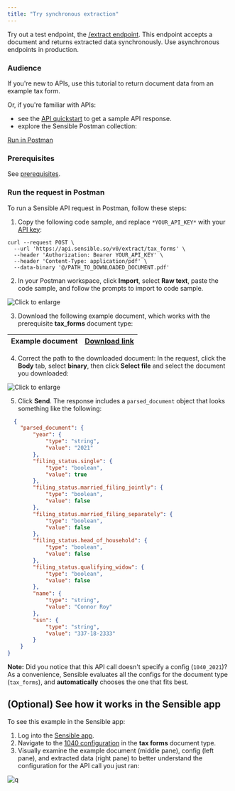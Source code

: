 ```yaml
---
title: "Try synchronous extraction"
---
```


Try out a test endpoint, the [/extract endpoint](https://sensiblehq.readme.io/reference#rate-confirmations). This endpoint accepts a document and returns extracted data synchronously. Use asynchronous endpoints in production.

### Audience

If you're new to APIs, use this tutorial to return document data from an example tax form.

Or, if you're familiar with APIs:

* see the [API quickstart](/integrations/quickstart) to get a sample API response.
* explore the Sensible Postman collection:

[Run in Postman](https://god.gw.postman.com/run-collection/16839934-45339059-3fec-4c31-a891-9a12a3e1c22b?action=collection%2Ffork&collection-url=entityId%3D16839934-45339059-3fec-4c31-a891-9a12a3e1c22b%26entityType%3Dcollection%26workspaceId%3Ddbde09dc-b7dd-487d-a68f-20d32b008f90)

### Prerequisites

See [prerequisites](/api-guides/api-tutorial/index-api-tutorial#prerequisites).

### Run the request in Postman

To run a Sensible API request in Postman, follow these steps:

1. Copy the following code sample, and replace `*YOUR_API_KEY*` with your [API key](https://app.sensible.so/account/):


```Curl cURL
curl --request POST \
  --url 'https://api.sensible.so/v0/extract/tax_forms' \
  --header 'Authorization: Bearer YOUR_API_KEY' \
  --header 'Content-Type: application/pdf' \
  --data-binary '@/PATH_TO_DOWNLOADED_DOCUMENT.pdf'
```
2. In your Postman workspace, click **Import**, select **Raw text**, paste the code sample, and follow the prompts to import to code sample.

![Click to enlarge](/assets/v0/images/final/api_quickstart_postman_import.png)

3. Download the following example document, which works with the prerequisite **tax\_forms** document type:

| Example document | [Download link](https://github.com/sensible-hq/sensible-configuration-library/raw/main/tax%5Fforms/1040/2021/1040%5F2021%5Fsample.pdf) |
| ---------------- | -------------------------------------------------------------------------------------------------------------------------------------- |

4. Correct the path to the downloaded document: In the request, click the **Body** tab, select **binary**, then click **Select file** and select the document you downloaded:

![Click to enlarge](/assets/v0/images/final/api_quickstart_postman_file.png)

5. Click **Send**. The response includes a `parsed_document` object that looks something like the following:



```JSON JSON
  {
	"parsed_document": {
		"year": {
			"type": "string",
			"value": "2021"
		},
		"filing_status.single": {
			"type": "boolean",
			"value": true
		},
		"filing_status.married_filing_jointly": {
			"type": "boolean",
			"value": false
		},
		"filing_status.married_filing_separately": {
			"type": "boolean",
			"value": false
		},
		"filing_status.head_of_household": {
			"type": "boolean",
			"value": false
		},
		"filing_status.qualifying_widow": {
			"type": "boolean",
			"value": false
		},
		"name": {
			"type": "string",
			"value": "Connor Roy"
		},
		"ssn": {
			"type": "string",
			"value": "337-18-2333"
		}
	}
}
```
**Note:** Did you notice that this API call doesn't specify a config (`1040_2021`)? As a convenience, Sensible evaluates all the configs for the document type (`tax_forms`), and **automatically** chooses the one that fits best.

## (Optional) See how it works in the Sensible app

To see this example in the Sensible app:

1. Log into the [Sensible app](https://app.sensible.so/signin/).
2. Navigate to the [1040 configuration](https://app.sensible.so/editor/?d=tax%5Fforms&c=1040%5F2021&g=1040%5F2021%5Fsample) in the **tax forms** document type.
3. Visually examine the example document (middle pane), config (left pane), and extracted data (right pane) to better understand the configuration for the API call you just ran:

![q](/assets/v0/images/final/api_quickstart_app.png)
